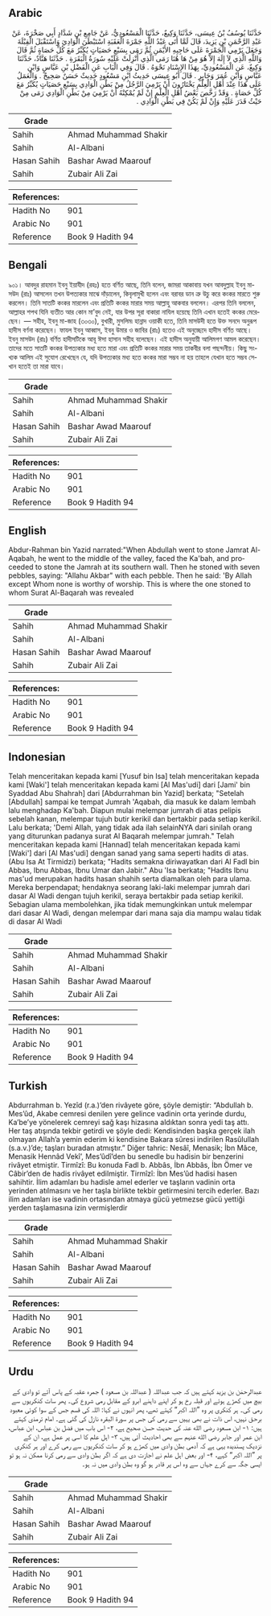 ## Arabic


<div dir="rtl" lang="ar" style={{fontSize:'larger',backgroundColor:'#f8f9fa',padding:20}}>
حَدَّثَنَا يُوسُفُ بْنُ عِيسَى، حَدَّثَنَا وَكِيعٌ، حَدَّثَنَا الْمَسْعُودِيُّ، عَنْ جَامِعِ بْنِ شَدَّادٍ أَبِي صَخْرَةَ، عَنْ عَبْدِ الرَّحْمَنِ بْنِ يَزِيدَ، قَالَ لَمَّا أَتَى عَبْدُ اللَّهِ جَمْرَةَ الْعَقَبَةِ اسْتَبْطَنَ الْوَادِيَ وَاسْتَقْبَلَ الْقِبْلَةَ وَجَعَلَ يَرْمِي الْجَمْرَةَ عَلَى حَاجِبِهِ الأَيْمَنِ ثُمَّ رَمَى بِسَبْعِ حَصَيَاتٍ يُكَبِّرُ مَعَ كُلِّ حَصَاةٍ ثُمَّ قَالَ وَاللَّهِ الَّذِي لاَ إِلَهَ إِلاَّ هُوَ مِنْ هَا هُنَا رَمَى الَّذِي أُنْزِلَتْ عَلَيْهِ سُورَةُ الْبَقَرَةِ ‏.‏ حَدَّثَنَا هَنَّادٌ، حَدَّثَنَا وَكِيعٌ، عَنِ الْمَسْعُودِيِّ، بِهَذَا الإِسْنَادِ نَحْوَهُ ‏.‏ قَالَ وَفِي الْبَابِ عَنِ الْفَضْلِ بْنِ عَبَّاسٍ وَابْنِ عَبَّاسٍ وَابْنِ عُمَرَ وَجَابِرٍ ‏.‏ قَالَ أَبُو عِيسَى حَدِيثُ ابْنِ مَسْعُودٍ حَدِيثٌ حَسَنٌ صَحِيحٌ ‏.‏ وَالْعَمَلُ عَلَى هَذَا عِنْدَ أَهْلِ الْعِلْمِ يَخْتَارُونَ أَنْ يَرْمِيَ الرَّجُلُ مِنْ بَطْنِ الْوَادِي بِسَبْعِ حَصَيَاتٍ يُكَبِّرُ مَعَ كُلِّ حَصَاةٍ ‏.‏ وَقَدْ رَخَّصَ بَعْضُ أَهْلِ الْعِلْمِ إِنْ لَمْ يُمْكِنْهُ أَنْ يَرْمِيَ مِنْ بَطْنِ الْوَادِي رَمَى مِنْ حَيْثُ قَدَرَ عَلَيْهِ وَإِنْ لَمْ يَكُنْ فِي بَطْنِ الْوَادِي ‏.‏
</div>
<div style={{backgroundColor:'#f8f9fa',padding:20, marginBottom: 10}}><table> <thead> <tr> <th>Grade</th> <th></th> </tr> </thead> <tbody> <tr><td>Sahih</td><td>Ahmad Muhammad Shakir</td></tr><tr><td>Sahih</td><td>Al-Albani</td></tr><tr><td>Hasan Sahih</td><td>Bashar Awad Maarouf</td></tr><tr><td>Sahih</td><td>Zubair Ali Zai</td></tr></tbody></table><table> <thead> <tr> <th>References:</th> <th></th> </tr> </thead> <tbody><tr><td>Hadith No</td><td>901</td></tr><tr><td>Arabic No</td><td>901</td></tr><tr><td>Reference</td><td>Book 9 Hadith 94</td></tr></tbody></table></div>

## Bengali


<div dir="ltr" lang="bn" style={{fontSize:'larger',backgroundColor:'#f8f9fa',padding:20}}>
৯০১। আবদুর রাহমান ইবনু ইয়াযীদ (রহঃ) হতে বর্ণিত আছে, তিনি বলেন, জামরা আকাবায় যখন আবদুল্লাহ ইবনু মাসউদ (রাঃ) আসলেন তখন উপত্যকার মাঝে দাঁড়ালেন, কিবৃলামুখী হলেন এবং বরাবর ডান ত্রু উচু করে কংকর মারতে শুরু করলেন। তিনি সাতটি কংকর মারলেন এবং প্রতিটি কংকর মারার সময় আল্লাহু আকবার বললেন। এরপর তিনি বললেন, আল্লাহর শপথ যিনি ব্যতীত আর কোন মা’বুদ নেই, যার উপর সূরা বাকারা নাযিল হয়েছে তিনি এখান হতেই কংকর মেরেছেন। — সহীহ, ইবনু মা-জাহ (৩০৩০), বুখারী, মুসলিম৷ হান্নাদ ওয়াকী হতে, তিনি মাসউদী হতে উক্ত সনদে অনুরূপ হাদীস বর্ণনা করেছেন। ফাযল ইবনু আব্বাস, ইবনু উমার ও জাবির (রাঃ) হতেও এই অনুচ্ছেদে হাদীস বর্ণিত আছে। ইবনু মাসউদ (রাঃ) বর্ণিত হাদীসটিকে আবূ ঈসা হাসান সহীহ বলেছেন। এই হাদীস অনুযায়ী আলিমগণ আমল করেছেন। তাদের মতে সাতটি কংকর উপত্যকার মধ্য হতে মারা এবং প্রতিটি কংকর মারার সময় তাকবীর বলা পছন্দনীয়। কিছু সংখ্যক আলিম এই সুযোগ রেখেছেন যে, যদি উপত্যকার মধ্য হতে কংকর মারা সম্ভব না হয় তাহলে যেখান হতে সম্ভব সেখান হতেই তা মারা যাবে।
</div>
<div style={{backgroundColor:'#f8f9fa',padding:20, marginBottom: 10}}><table> <thead> <tr> <th>Grade</th> <th></th> </tr> </thead> <tbody> <tr><td>Sahih</td><td>Ahmad Muhammad Shakir</td></tr><tr><td>Sahih</td><td>Al-Albani</td></tr><tr><td>Hasan Sahih</td><td>Bashar Awad Maarouf</td></tr><tr><td>Sahih</td><td>Zubair Ali Zai</td></tr></tbody></table><table> <thead> <tr> <th>References:</th> <th></th> </tr> </thead> <tbody><tr><td>Hadith No</td><td>901</td></tr><tr><td>Arabic No</td><td>901</td></tr><tr><td>Reference</td><td>Book 9 Hadith 94</td></tr></tbody></table></div>

## English


<div dir="ltr" lang="en" style={{fontSize:'larger',backgroundColor:'#f8f9fa',padding:20}}>
Abdur-Rahman bin Yazid narrated:"When Abdullah went to stone Jamrat Al-Aqabah, he went to the middle of the valley, faced the Ka'bah, and proceeded to stone the Jamrah at its southern wall. Then he stoned with seven pebbles, saying: "Allahu Akbar" with each pebble. Then he said: 'By Allah except Whom none is worthy of worship. This is where the one stoned to whom Surat Al-Baqarah was revealed
</div>
<div style={{backgroundColor:'#f8f9fa',padding:20, marginBottom: 10}}><table> <thead> <tr> <th>Grade</th> <th></th> </tr> </thead> <tbody> <tr><td>Sahih</td><td>Ahmad Muhammad Shakir</td></tr><tr><td>Sahih</td><td>Al-Albani</td></tr><tr><td>Hasan Sahih</td><td>Bashar Awad Maarouf</td></tr><tr><td>Sahih</td><td>Zubair Ali Zai</td></tr></tbody></table><table> <thead> <tr> <th>References:</th> <th></th> </tr> </thead> <tbody><tr><td>Hadith No</td><td>901</td></tr><tr><td>Arabic No</td><td>901</td></tr><tr><td>Reference</td><td>Book 9 Hadith 94</td></tr></tbody></table></div>

## Indonesian


<div dir="ltr" lang="id" style={{fontSize:'larger',backgroundColor:'#f8f9fa',padding:20}}>
Telah menceritakan kepada kami [Yusuf bin Isa] telah menceritakan kepada kami [Waki'] telah menceritakan kepada kami [Al Mas'udi] dari [Jami' bin Syaddad Abu Shahrah] dari [Abdurrahman bin Yazid] berkata; "Setelah [Abdullah] sampai ke tempat Jumrah 'Aqabah, dia masuk ke dalam lembah lalu menghadap Ka'bah. Diapun mulai melempar jumrah di atas pelipis sebelah kanan, melempar tujuh butir kerikil dan bertakbir pada setiap kerikil. Lalu berkata; 'Demi Allah, yang tidak ada ilah selainNYA dari sinilah orang yang diturunkan padanya surat Al Baqarah melempar jumrah." Telah menceritakan kepada kami [Hannad] telah menceritakan kepada kami [Waki'] dari [Al Mas'udi] dengan sanad yang sama seperti hadits di atas. (Abu Isa At Tirmidzi) berkata; "Hadits semakna diriwayatkan dari Al Fadl bin Abbas, Ibnu Abbas, Ibnu Umar dan Jabir." Abu 'Isa berkata; "Hadits Ibnu mas'ud merupakan hadits hasan shahih serta diamalkan oleh para ulama. Mereka berpendapat; hendaknya seorang laki-laki melempar jumrah dari dasar Al Wadi dengan tujuh kerikil, seraya bertakbir pada setiap kerikil. Sebagian ulama membolehkan, jika tidak memungkinkan untuk melempar dari dasar Al Wadi, dengan melempar dari mana saja dia mampu walau tidak di dasar Al Wadi
</div>
<div style={{backgroundColor:'#f8f9fa',padding:20, marginBottom: 10}}><table> <thead> <tr> <th>Grade</th> <th></th> </tr> </thead> <tbody> <tr><td>Sahih</td><td>Ahmad Muhammad Shakir</td></tr><tr><td>Sahih</td><td>Al-Albani</td></tr><tr><td>Hasan Sahih</td><td>Bashar Awad Maarouf</td></tr><tr><td>Sahih</td><td>Zubair Ali Zai</td></tr></tbody></table><table> <thead> <tr> <th>References:</th> <th></th> </tr> </thead> <tbody><tr><td>Hadith No</td><td>901</td></tr><tr><td>Arabic No</td><td>901</td></tr><tr><td>Reference</td><td>Book 9 Hadith 94</td></tr></tbody></table></div>

## Turkish


<div dir="ltr" lang="tr" style={{fontSize:'larger',backgroundColor:'#f8f9fa',padding:20}}>
Abdurrahman b. Yezîd (r.a.)’den rivâyete göre, şöyle demiştir: “Abdullah b. Mes’ûd, Akabe cemresi denilen yere gelince vadinin orta yerinde durdu, Ka’be’ye yönelerek cemreyi sağ kaşı hizasına aldıktan sonra yedi taş attı. Her taş atışında tekbir getirdi ve şöyle dedi: Kendisinden başka gerçek ilah olmayan Allah’a yemin ederim ki kendisine Bakara sûresi indirilen Rasûlullah (s.a.v.)’de; taşları buradan atmıştır.” Diğer tahric: Nesâî, Menasik; İbn Mâce, Menasik Hennâd Vekî’, Mes’ûdî’den bu senedle bu hadisin bir benzerini rivâyet etmiştir. Tirmîzî: Bu konuda Fadl b. Abbâs, İbn Abbâs, İbn Ömer ve Câbir’den de hadis rivâyet edilmiştir. Tirmîzî: İbn Mes’ûd hadisi hasen sahihtir. İlim adamları bu hadisle amel ederler ve taşların vadinin orta yerinden atılmasını ve her taşla birlikte tekbir getirmesini tercih ederler. Bazı ilim adamları ise vadinin ortasından atmaya gücü yetmezse gücü yettiği yerden taşlamasına izin vermişlerdir
</div>
<div style={{backgroundColor:'#f8f9fa',padding:20, marginBottom: 10}}><table> <thead> <tr> <th>Grade</th> <th></th> </tr> </thead> <tbody> <tr><td>Sahih</td><td>Ahmad Muhammad Shakir</td></tr><tr><td>Sahih</td><td>Al-Albani</td></tr><tr><td>Hasan Sahih</td><td>Bashar Awad Maarouf</td></tr><tr><td>Sahih</td><td>Zubair Ali Zai</td></tr></tbody></table><table> <thead> <tr> <th>References:</th> <th></th> </tr> </thead> <tbody><tr><td>Hadith No</td><td>901</td></tr><tr><td>Arabic No</td><td>901</td></tr><tr><td>Reference</td><td>Book 9 Hadith 94</td></tr></tbody></table></div>

## Urdu


<div dir="rtl" lang="ur" style={{fontSize:'larger',backgroundColor:'#f8f9fa',padding:20}}>
عبدالرحمٰن بن یزید کہتے ہیں کہ جب عبداللہ ( عبداللہ بن مسعود ) جمرہ عقبہ کے پاس آئے تو وادی کے بیچ میں کھڑے ہوئے اور قبلہ رخ ہو کر اپنے داہنے ابرو کے مقابل رمی شروع کی۔ پھر سات کنکریوں سے رمی کی۔ ہر کنکری پر وہ ”اللہ اکبر“ کہتے تھے، پھر انہوں نے کہا: اللہ کی قسم جس کے سوا کوئی معبود برحق نہیں، اس ذات نے بھی یہیں سے رمی کی جس پر سورۃ البقرہ نازل کی گئی ہے۔ امام ترمذی کہتے ہیں: ۱- ابن مسعود رضی الله عنہ کی حدیث حسن صحیح ہے، ۲- اس باب میں فضل بن عباس، ابن عباس، ابن عمر اور جابر رضی الله عنہم سے بھی احادیث آئی ہیں، ۳- اہل علم کا اسی پر عمل ہے، ان کے نزدیک پسندیدہ یہی ہے کہ آدمی بطن وادی میں کھڑے ہو کر سات کنکریوں سے رمی کرے اور ہر کنکری پر ”اللہ اکبر“ کہے، ۴- اور بعض اہل علم نے اجازت دی ہے کہ اگر بطن وادی سے رمی کرنا ممکن نہ ہو تو ایسی جگہ سے کرے جہاں سے وہ اس پر قادر ہو گو وہ بطن وادی میں نہ ہو۔
</div>
<div style={{backgroundColor:'#f8f9fa',padding:20, marginBottom: 10}}><table> <thead> <tr> <th>Grade</th> <th></th> </tr> </thead> <tbody> <tr><td>Sahih</td><td>Ahmad Muhammad Shakir</td></tr><tr><td>Sahih</td><td>Al-Albani</td></tr><tr><td>Hasan Sahih</td><td>Bashar Awad Maarouf</td></tr><tr><td>Sahih</td><td>Zubair Ali Zai</td></tr></tbody></table><table> <thead> <tr> <th>References:</th> <th></th> </tr> </thead> <tbody><tr><td>Hadith No</td><td>901</td></tr><tr><td>Arabic No</td><td>901</td></tr><tr><td>Reference</td><td>Book 9 Hadith 94</td></tr></tbody></table></div>